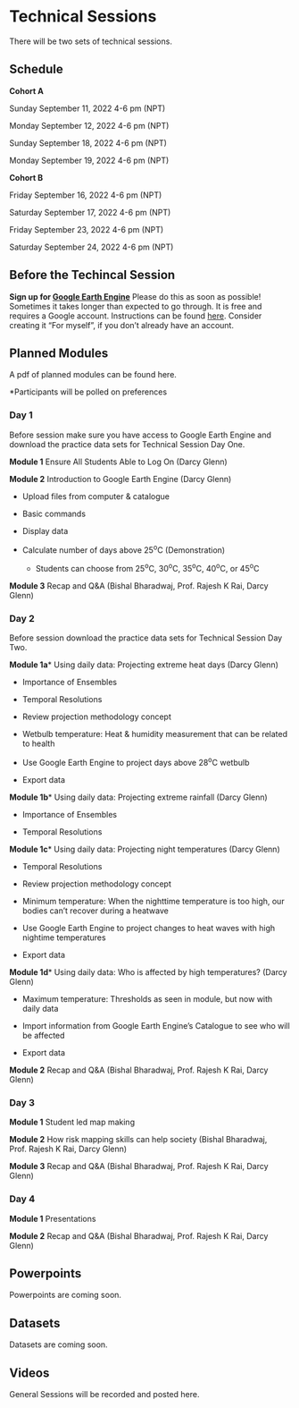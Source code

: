 # Technical Sessions

There will be two sets of technical sessions. 

## Schedule {-}

**Cohort A**

Sunday September 11, 2022 4-6 pm (NPT)

Monday September 12, 2022 4-6 pm (NPT)

Sunday September 18, 2022 4-6 pm (NPT)

Monday September 19, 2022 4-6 pm (NPT)

**Cohort B**

Friday September 16, 2022 4-6 pm (NPT)

Saturday September 17, 2022 4-6 pm (NPT)

Friday September 23, 2022 4-6 pm (NPT)

Saturday September 24, 2022 4-6 pm (NPT)

## Before the Techincal Session {-}

**Sign up for [Google Earth Engine](https://earthengine.google.com/signup/)** Please do this as soon as possible! Sometimes it takes longer than expected to go through. It is free and requires a Google account. Instructions can be found [here](https://www.linkedin.com/pulse/step-by-step-create-your-google-earth-engine-account-khang-vu-tien). Consider creating it "For myself", if you don't already have an account. 

## Planned Modules {-}

A pdf of planned modules can be found here.

*Participants will be polled on preferences

### Day 1 {-}

Before session make sure you have access to Google Earth Engine and download the practice data sets for Technical Session Day One.

**Module 1**	Ensure All Students Able to Log On (Darcy Glenn)

**Module 2**	Introduction to Google Earth Engine (Darcy Glenn)

* Upload files from computer & catalogue

* Basic commands

* Display data

* Calculate number of days above 25^o^C (Demonstration)

  + Students can choose from 25^o^C, 30^o^C, 35^o^C, 40^o^C, or 45^o^C

**Module 3**	Recap and Q&A (Bishal Bharadwaj, Prof. Rajesh K Rai, Darcy Glenn)

### Day 2 {-}
Before session download the practice data sets for Technical Session Day Two.

**Module 1a***	Using daily data: Projecting extreme heat days (Darcy Glenn)

* Importance of Ensembles

* Temporal Resolutions

* Review projection methodology concept

* Wetbulb temperature: Heat & humidity measurement that can be related to health

* Use Google Earth Engine to project days above 28^o^C wetbulb 

* Export data

**Module 1b***	Using daily data: Projecting extreme rainfall (Darcy Glenn)

* Importance of Ensembles

* Temporal Resolutions

**Module 1c***	Using daily data: Projecting night temperatures (Darcy Glenn)

* Temporal Resolutions

* Review projection methodology concept

* Minimum temperature: When the nighttime temperature is too high, our bodies can’t recover during a heatwave

* Use Google Earth Engine to project changes to heat waves with high nightime temperatures

* Export data

**Module 1d***	Using daily data: Who is affected by high temperatures? (Darcy Glenn)

* Maximum temperature: Thresholds as seen in module, but now with daily data

* Import information from Google Earth Engine’s Catalogue to see who will be affected

* Export data

**Module 2** Recap and Q&A (Bishal Bharadwaj, Prof. Rajesh K Rai, Darcy Glenn)

### Day 3 {-}

**Module 1**	Student led map making

**Module 2**	How risk mapping skills can help society (Bishal Bharadwaj, Prof. Rajesh K Rai, Darcy Glenn) 

**Module 3**	Recap and Q&A (Bishal Bharadwaj, Prof. Rajesh K Rai, Darcy Glenn) 

### Day 4 {-}

**Module 1**	Presentations

**Module 2**	Recap and Q&A (Bishal Bharadwaj, Prof. Rajesh K Rai, Darcy Glenn)

## Powerpoints {-}

Powerpoints are coming soon.

## Datasets {-}

Datasets are coming soon.

## Videos {-}

General Sessions will be recorded and posted here.
